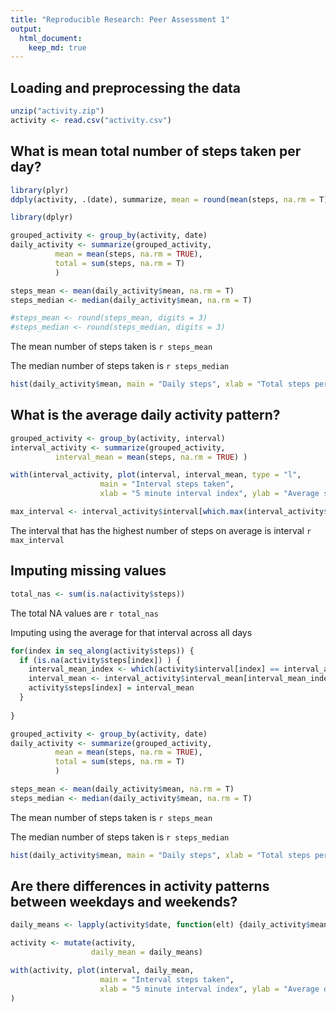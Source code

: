 ```yaml
---
title: "Reproducible Research: Peer Assessment 1"
output: 
  html_document:
    keep_md: true
---
```



## Loading and preprocessing the data

```r
unzip("activity.zip")
activity <- read.csv("activity.csv")
```


## What is mean total number of steps taken per day?


```r
library(plyr)
ddply(activity, .(date), summarize, mean = round(mean(steps, na.rm = T), 2),total = sum(steps, na.rm = T))
```

```r
library(dplyr)

grouped_activity <- group_by(activity, date) 
daily_activity <- summarize(grouped_activity, 
          mean = mean(steps, na.rm = TRUE), 
          total = sum(steps, na.rm = T) 
          )
```

```r
steps_mean <- mean(daily_activity$mean, na.rm = T)
steps_median <- median(daily_activity$mean, na.rm = T)

#steps_mean <- round(steps_mean, digits = 3) 
#steps_median <- round(steps_median, digits = 3) 
```
The mean number of steps taken is  `r steps_mean`

The median number of steps taken is `r steps_median`

```r
hist(daily_activity$mean, main = "Daily steps", xlab = "Total steps per day")
```


## What is the average daily activity pattern?
```r
grouped_activity <- group_by(activity, interval) 
interval_activity <- summarize(grouped_activity, 
          interval_mean = mean(steps, na.rm = TRUE) )

with(interval_activity, plot(interval, interval_mean, type = "l",
                    main = "Interval steps taken", 
                    xlab = "5 minute interval index", ylab = "Average steps") )
```

```r
max_interval <- interval_activity$interval[which.max(interval_activity$interval_mean)]
```

The interval that has the highest number of steps on average is interval `r max_interval`



## Imputing missing values
```r
total_nas <- sum(is.na(activity$steps))
```

The total NA values are `r total_nas`

Imputing using the average for that interval across all days
```r

for(index in seq_along(activity$steps)) {
  if (is.na(activity$steps[index]) ) {
    interval_mean_index <- which(activity$interval[index] == interval_activity$interval)
    interval_mean <- interval_activity$interval_mean[interval_mean_index]
    activity$steps[index] = interval_mean
  }
 
}

```


```r

grouped_activity <- group_by(activity, date) 
daily_activity <- summarize(grouped_activity, 
          mean = mean(steps, na.rm = TRUE), 
          total = sum(steps, na.rm = T) 
          )
```

```r
steps_mean <- mean(daily_activity$mean, na.rm = T)
steps_median <- median(daily_activity$mean, na.rm = T)

```
The mean number of steps taken is  `r steps_mean`

The median number of steps taken is `r steps_median`

```r
hist(daily_activity$mean, main = "Daily steps", xlab = "Total steps per day")
```


## Are there differences in activity patterns between weekdays and weekends?



```r

daily_means <- lapply(activity$date, function(elt) {daily_activity$mean[which(elt == daily_activity$date, arr.ind = T)]})

activity <- mutate(activity, 
                  daily_mean = daily_means)

with(activity, plot(interval, daily_mean, 
                    main = "Interval steps taken", 
                    xlab = "5 minute interval index", ylab = "Average daily steps") 
)
```
